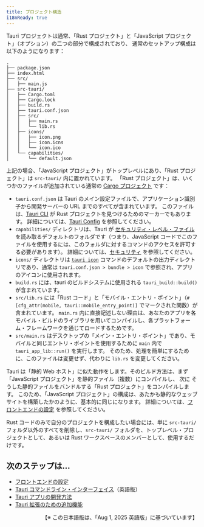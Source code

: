 ```yaml
---
title: プロジェクト構造
i18nReady: true
---
```


Tauri プロジェクトは通常、「Rust プロジェクト」と「JavaScript プロジェクト」（オプション）の二つの部分で構成されており、
通常のセットアップ構成は以下のようになります：

```
.
├── package.json
├── index.html
├── src/
│   ├── main.js
├── src-tauri/
│   ├── Cargo.toml
│   ├── Cargo.lock
│   ├── build.rs
│   ├── tauri.conf.json
│   ├── src/
│   │   ├── main.rs
│   │   └── lib.rs
│   ├── icons/
│   │   ├── icon.png
│   │   ├── icon.icns
│   │   └── icon.ico
│   └── capabilities/
│       └── default.json
```

上記の場合、「JavaScript プロジェクト」がトップレベルにあり、「Rust プロジェクト」は `src-tauri/` 内に置かれています。
「Rust プロジェクト」は、いくつかのファイルが追加されている通常の [Cargo プロジェクト](https://doc.rust-lang.org/cargo/guide/project-layout.html) です：

- `tauri.conf.json` は Tauri のメイン設定ファイルで、アプリケーション識別子から開発サーバーの URL までのすべてが含まれています。
  このファイルは、[Tauri CLI](/reference/cli/) が Rust プロジェクトを見つけるためのマーカーでもあります。
  詳細については、[Tauri Config](/ja/develop/configuration-files/#tauri-の設定) を参照してください。
- `capabilities/` ディレクトリは、Tauri が [セキュリティ・レベル・ファイル](/ja/security/capabilities/) を読み取るデフォルトのフォルダです（つまり、JavaScript コードでこのファイルを使用するには、このフォルダに対するコマンドのアクセスを許可する必要があります）。
  詳細については、[セキュリティ](/ja/security/) を参照してください。
- `icons/` ディレクトリは [`tauri icon`](/reference/cli/#icon) コマンドのデフォルトの出力ディレクトリであり、通常は `tauri.conf.json > bundle > icon` で参照され、アプリのアイコンに使用されます。
- `build.rs` には、tauri のビルドシステムに使用される `tauri_build::build()` が含まれています。
- `src/lib.rs` には「Rust コード」と「モバイル・エントリ・ポイント」（`#[cfg_attr(mobile, tauri::mobile_entry_point)]` でマークされた関数）が含まれています。
  `main.rs` 内に直接記述しない理由は、あなたのアプリを各モバイル・ビルドのライブラリを用いてコンパイルし、各プラットフォーム・フレームワークを通じてロードするためです。
- `src/main.rs` はデスクトップの「メイン・エントリ・ポイント」であり、モバイルと同じエントリ・ポイントを使用するために `main` 内で `tauri_app_lib::run()` を実行します。
  そのため、処理を簡単にするために、このファイルは変更せず、代わりに `lib.rs` を変更してください。

Tauri は「静的 Web ホスト」に似た動作をします。そのビルド方法は、まず「JavaScript プロジェクト」を静的ファイル（複数）にコンパイルし、
次に そうした静的ファイルをバンドルする「Rust プロジェクト」をコンパイルします。
このため、「JavaScript プロジェクト」の構成は、あたかも静的なウェッブサイトを構築したかのように、基本的に同じになります。
詳細については、[フロントエンドの設定](/ja/start/frontend/) を参照してください。

Rust コードのみで自分のプロジェクトを構成したい場合には、単に `src-tauri/` フォルダ以外のすべてを削除し、`src-tauri/` フォルダを、トップレベル・プロジェクトとして、あるいは Rust ワークスペースのメンバーとして、使用するだけです。

## 次のステップは...

- [フロントエンドの設定](/ja/start/frontend/)
- [Tauri コマンドライン・インターフェイス](/reference/cli/)（英語版）
- [Tauri アプリの開発方法](/ja/develop/)
- [Tauri 拡張のための追加機能](ja/plugin/)

<div style="text-align: right;">
  【※ この日本語版は、「Aug 1, 2025 英語版」に基づいています】
</div>
